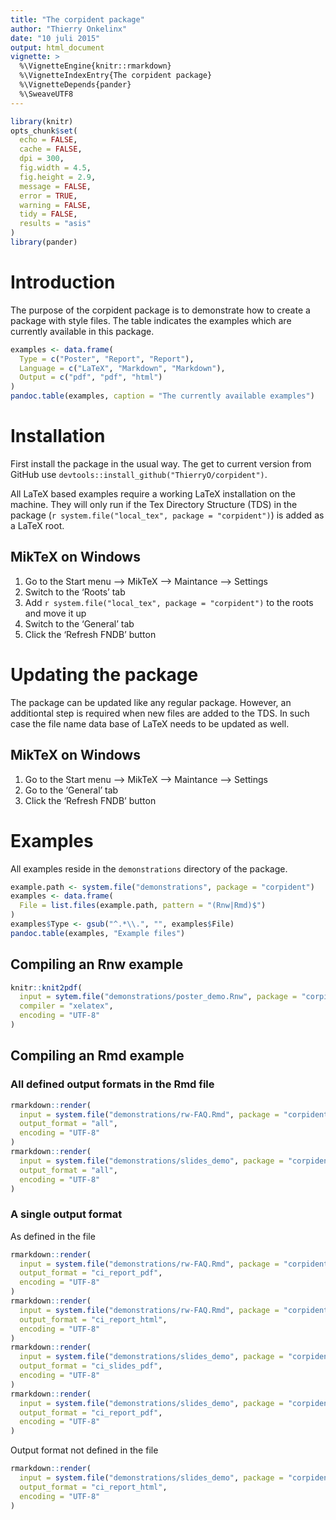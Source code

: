 ```yaml
---
title: "The corpident package"
author: "Thierry Onkelinx"
date: "10 juli 2015"
output: html_document
vignette: >
  %\VignetteEngine{knitr::rmarkdown}
  %\VignetteIndexEntry{The corpident package}
  %\VignetteDepends{pander}
  %\SweaveUTF8
---
```


```r
library(knitr)
opts_chunk$set(
  echo = FALSE, 
  cache = FALSE, 
  dpi = 300, 
  fig.width = 4.5, 
  fig.height = 2.9, 
  message = FALSE, 
  error = TRUE, 
  warning = FALSE, 
  tidy = FALSE,
  results = "asis"
)
library(pander)
```

# Introduction

The purpose of the corpident package is to demonstrate how to create a package with style files. The table indicates the examples which are currently available in this package.

```r
examples <- data.frame(
  Type = c("Poster", "Report", "Report"),
  Language = c("LaTeX", "Markdown", "Markdown"),
  Output = c("pdf", "pdf", "html")
)
pandoc.table(examples, caption = "The currently available examples")
```

# Installation

First install the package in the usual way. The get to current version from GitHub use `devtools::install_github("ThierryO/corpident")`.

All LaTeX based examples require a working LaTeX installation on the machine. They will only run if the Tex Directory Structure (TDS) in the package (`r system.file("local_tex", package = "corpident")`) is added as a LaTeX root.

## MikTeX on Windows

1. Go to the Start menu --> MikTeX --> Maintance --> Settings
1. Switch to the 'Roots' tab
1. Add `r system.file("local_tex", package = "corpident")` to the roots and move it up
1. Switch to the 'General' tab
1. Click the 'Refresh FNDB' button

# Updating the package

The package can be updated like any regular package. However, an additiontal step is required when new files are added to the TDS. In such case the file name data base of LaTeX needs to be updated as well.

## MikTeX on Windows

1. Go to the Start menu --> MikTeX --> Maintance --> Settings
1. Go to the 'General' tab
1. Click the 'Refresh FNDB' button

# Examples

All examples reside in the `demonstrations` directory of the package.

```r
example.path <- system.file("demonstrations", package = "corpident")
examples <- data.frame(
  File = list.files(example.path, pattern = "(Rnw|Rmd)$")
)
examples$Type <- gsub("^.*\\.", "", examples$File)
pandoc.table(examples, "Example files")
```

## Compiling an Rnw example

```r
knitr::knit2pdf(
  input = sytem.file("demonstrations/poster_demo.Rnw", package = "corpident"),
  compiler = "xelatex", 
  encoding = "UTF-8"
)
```

## Compiling an Rmd example

### All defined output formats in the Rmd file
```r
rmarkdown::render(
  input = system.file("demonstrations/rw-FAQ.Rmd", package = "corpident"), 
  output_format = "all", 
  encoding = "UTF-8"
)
rmarkdown::render(
  input = system.file("demonstrations/slides_demo", package = "corpident"), 
  output_format = "all", 
  encoding = "UTF-8"
)
```

### A single output format

As defined in the file

```r
rmarkdown::render(
  input = system.file("demonstrations/rw-FAQ.Rmd", package = "corpident"), 
  output_format = "ci_report_pdf", 
  encoding = "UTF-8"
)
rmarkdown::render(
  input = system.file("demonstrations/rw-FAQ.Rmd", package = "corpident"), 
  output_format = "ci_report_html", 
  encoding = "UTF-8"
)
rmarkdown::render(
  input = system.file("demonstrations/slides_demo", package = "corpident"), 
  output_format = "ci_slides_pdf", 
  encoding = "UTF-8"
)
rmarkdown::render(
  input = system.file("demonstrations/slides_demo", package = "corpident"), 
  output_format = "ci_report_pdf", 
  encoding = "UTF-8"
)
```

Output format not defined in the file

```r
rmarkdown::render(
  input = system.file("demonstrations/slides_demo", package = "corpident"), 
  output_format = "ci_report_html", 
  encoding = "UTF-8"
)
```
